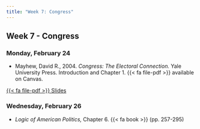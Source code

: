 ```yaml
---
title: "Week 7: Congress"
---
```


::: {.content-visible when-format="pdf"}

## Week 7 - Congress

:::


[//]: <> (Need to write intro)

### Monday, February 24

- Mayhew, David R., 2004. *Congress: The Electoral Connection.* Yale University Press. Introduction and Chapter 1. {{< fa file-pdf >}} available on Canvas.


::: {.content-visible when-format="html"}

 
[<span class="btn btn-danger">{{< fa file-pdf >}} Slides </span></p>](https://agnesscott.instructure.com/files/825147/)

:::



### Wednesday, February 26

- *Logic of American Politics,* Chapter 6. {{< fa book >}}  (pp. 257-295)




